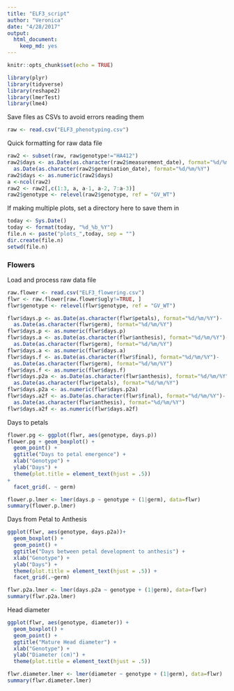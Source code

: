 ```yaml
---
title: "ELF3_script"
author: "Veronica"
date: "4/28/2017"
output: 
  html_document: 
    keep_md: yes
---
```


```r
knitr::opts_chunk$set(echo = TRUE)
```

```r
library(plyr)
library(tidyverse)
library(reshape2)
library(lmerTest)
library(lme4)
```

Save files as CSVs to avoid errors reading them
```r
raw <- read.csv("ELF3_phenotyping.csv")
```

Quick formatting for raw data file
```r
raw2 <- subset(raw, raw$genotype!="HA412") 
raw2$days <- as.Date(as.character(raw2$measurement_date), format="%d/%m/%Y")-
  as.Date(as.character(raw2$germination_date), format="%d/%m/%Y")
raw2$days <- as.numeric(raw2$days)
a <-ncol(raw2)
raw2 <- raw2[,c(1:3, a, a-1, a-2, 7:a-3)]
raw2$genotype <- relevel(raw2$genotype, ref = "GV_WT")
```

If making multiple plots, set a directory here to save them in
```r
today <- Sys.Date()
today <- format(today, "%d_%b_%Y")
file.n <- paste("plots_",today, sep = "")
dir.create(file.n)
setwd(file.n)
```



### Flowers
Load and process raw data file
```r
raw.flower <- read.csv("ELF3_flowering.csv")
flwr <- raw.flower[raw.flower$ugly!=TRUE, ]
flwr$genotype <- relevel(flwr$genotype, ref = "GV_WT")

flwr$days.p <- as.Date(as.character(flwr$petals), format="%d/%m/%Y")-
  as.Date(as.character(flwr$germ), format="%d/%m/%Y")
flwr$days.p <- as.numeric(flwr$days.p)
flwr$days.a <- as.Date(as.character(flwr$anthesis), format="%d/%m/%Y")-
  as.Date(as.character(flwr$germ), format="%d/%m/%Y")
flwr$days.a <- as.numeric(flwr$days.a)
flwr$days.f <- as.Date(as.character(flwr$final), format="%d/%m/%Y")-
  as.Date(as.character(flwr$germ), format="%d/%m/%Y")
flwr$days.f <- as.numeric(flwr$days.f)
flwr$days.p2a <- as.Date(as.character(flwr$anthesis), format="%d/%m/%Y")-
  as.Date(as.character(flwr$petals), format="%d/%m/%Y")
flwr$days.p2a <- as.numeric(flwr$days.p2a)
flwr$days.a2f <- as.Date(as.character(flwr$final), format="%d/%m/%Y")-
  as.Date(as.character(flwr$anthesis), format="%d/%m/%Y")
flwr$days.a2f <- as.numeric(flwr$days.a2f)
```

Days to petals
```r
flower.pg <- ggplot(flwr, aes(genotype, days.p))
flower.pg + geom_boxplot() +
  geom_point() +
  ggtitle("Days to petal emergence") + 
  xlab("Genotype") + 
  ylab("Days") +
  theme(plot.title = element_text(hjust = .5)) 
+ 
  facet_grid(. ~ germ)

flower.p.lmer <- lmer(days.p ~ genotype + (1|germ), data=flwr)
summary(flower.p.lmer)
```

Days from Petal to Anthesis
```r
ggplot(flwr, aes(genotype, days.p2a))+ 
  geom_boxplot() +
  geom_point() +
  ggtitle("Days between petal development to anthesis") + 
  xlab("Genotype") + 
  ylab("Days") +
  theme(plot.title = element_text(hjust = .5)) + 
  facet_grid(.~germ)

flwr.p2a.lmer <- lmer(days.p2a ~ genotype + (1|germ), data=flwr)
summary(flwr.p2a.lmer)
```


Head diameter
```r
ggplot(flwr, aes(genotype, diameter)) + 
  geom_boxplot() +
  geom_point() +
  ggtitle("Mature Head diameter") + 
  xlab("Genotype") + 
  ylab("Diameter (cm)") +
  theme(plot.title = element_text(hjust = .5)) 

flwr.diameter.lmer <- lmer(diameter ~ genotype + (1|germ), data=flwr)
summary(flwr.diameter.lmer)
```


